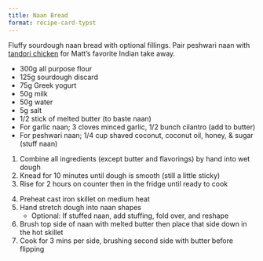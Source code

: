 ```yaml
---
title: Naan Bread
format: recipe-card-typst
---
```


`#line(length: 75%)`{=typst}

Fluffy sourdough naan bread with optional fillings. Pair peshwari naan 
`\`{=typst}
with [tandori chicken](../indian/tandori-chicken.qmd) for Matt's favorite Indian take away.

<!-- https://typst.app/universe/package/fontawesome/ -->
`#import "@preview/fontawesome:0.4.0": *`{=typst}

`//#fa-icon("basket-shopping") #text(1.5em)[#underline[Ingredients]]`{=typst}

`#text(1.5em)[#underline[Ingredients]]`{=typst}

- 300g all purpose flour
- 125g sourdough discard
- 75g Greek yogurt
- 50g milk
- 50g water
- 5g salt
- 1/2 stick of melted butter (to baste naan)
- For garlic naan; 3 cloves minced garlic, 1/2 bunch cilantro (add to butter)
- For peshwari naan; 1/4 cup shaved coconut, coconut oil, honey, & sugar (stuff naan)

`//#fa-icon("fire-burner") #text(1.5em)[#underline[Directions]]`{=typst}

`#text(1.5em)[#underline[Directions]]`{=typst}

1. Combine all ingredients (except butter and flavorings) by hand into wet dough
2. Knead for 10 minutes until dough is smooth (still a little sticky)
3. Rise for 2 hours on counter then in the fridge until ready to cook

```{=typst}
#block(inset: 0.25em)[
      #text(weight: "bold", size: 2em)[Naan Bread (cont.)]
    ]
#line(length: 75%)
```
4. Preheat cast iron skillet on medium heat
5. Hand stretch dough into naan shapes
    - Optional: If stuffed naan, add stuffing, fold over, and reshape
6. Brush top side of naan with melted butter then place that side down in the
`\`{=typst}
hot skillet
7. Cook for 3 mins per side, brushing second side with butter before flipping


